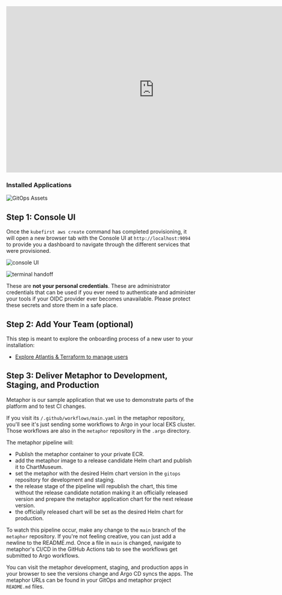 <div class="video-wrapper">
  <iframe width="784" height="441" src="https://www.youtube.com/embed/KEUOaNMUqOM" frameborder="0" allowfullscreen></iframe>
</div>

### Installed Applications

![GitOps Assets](../../../img/kubefirst/github/gitops-assets.png)

## Step 1: Console UI

Once the `kubefirst aws create` command has completed provisioning, it will open a new browser tab with the Console UI at
`http://localhost:9094` to provide you a dashboard to navigate through the different services that were provisioned.

![console UI](../../../img/common/github/console.png)

![terminal handoff](../../../img/kubefirst/getting-started/cluster-create-result.png)

These are **not your personal credentials**. These are administrator credentials that can be used if you ever need to authenticate and administer your tools if your OIDC provider ever becomes unavailable. Please protect these secrets and store them in a safe place.

## Step 2: Add Your Team (optional)

This step is meant to explore the onboarding process of a new user to your installation:

- [Explore Atlantis & Terraform to manage users](../../explore/terraform.mdx#how-can-i-use-atlantis-to-add-a-new-user-on-my-github-backed-installation)

## Step 3: Deliver Metaphor to Development, Staging, and Production

Metaphor is our sample application that we use to demonstrate parts of the platform and to test CI changes.

If you visit its `/.github/workflows/main.yaml` in the metaphor repository, you'll see it's just sending some workflows to Argo in your local EKS cluster. Those workflows are also in the `metaphor` repository in the `.argo` directory.

The metaphor pipeline will:

- Publish the metaphor container to your private ECR.
- add the metaphor image to a release candidate Helm chart and publish it to ChartMuseum.
- set the metaphor with the desired Helm chart version in the `gitops` repository for development and staging.
- the release stage of the pipeline will republish the chart, this time without the release candidate notation making it an officially released version and prepare the metaphor application chart for the next release version.
- the officially released chart will be set as the desired Helm chart for production.

To watch this pipeline occur, make any change to the `main` branch of the `metaphor` repository. If you're not feeling creative, you can just add a newline to the README.md. Once a file in `main` is changed, navigate to metaphor's CI/CD in the GitHub Actions tab to see the workflows get submitted to Argo workflows.

You can visit the metaphor development, staging, and production apps in your browser to see the versions change and Argo CD syncs the apps. The metaphor URLs can be found in your GitOps and metaphor project `README.md` files.